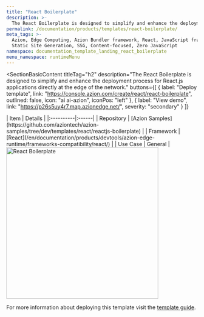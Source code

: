 ```yaml
---
title: "React Boilerplate"
description: >-
  The React Boilerplate is designed to simplify and enhance the deployment process for React.js applications directly at the edge of the network.
permalink: /documentation/products/templates/react-boilerplate/
meta_tags: >-
  Azion, Edge Computing, Azion Bundler framework, React, JavaScript frameworks,
  Static Site Generation, SSG, Content-focused, Zero JavaScript
namespace: documentation_template_landing_react_boilerplate
menu_namespace: runtimeMenu
---
```



<SectionBasicContent
  titleTag="h2"
  description="The React Boilerplate is designed to simplify and enhance the deployment process for React.js applications directly at the edge of the network."
  buttons={[
    { label: "Deploy template", link: "https://console.azion.com/create/react/react-boilerplate", outlined: false, icon: "ai ai-azion", iconPos: "left" },
    { label: "View demo", link: "https://p26s5uy4r7.map.azionedge.net/", severity: "secondary" }
  ]}
>
  <Fragment slot="content">
    <div style="flex: 1; min-width: 300px;">
      | Item | Details |
      |:----------|:------|
      | Repository | [Azion Samples](https://github.com/aziontech/azion-samples/tree/dev/templates/react/reactjs-boilerplate) |
      | Framework | [React](/en/documentation/products/devtools/azion-edge-runtime/frameworks-compatibility/react/) |
      | Use Case | General |
    </div>
    <div style="display: flex; justify-content: center; align-items: center; flex: 1;">
      <img src="/assets/docs/images/uploads/template-showcase/react/react-boilerplate.png" width="400" alt="React Boilerplate" style="min-width: 100%; max-width: 100%; height: auto;" />
    </div>
  </Fragment>
</SectionBasicContent>

For more information about deploying this template visit the [template guide](/en/documentation/products/guides/react-boilerplate/).